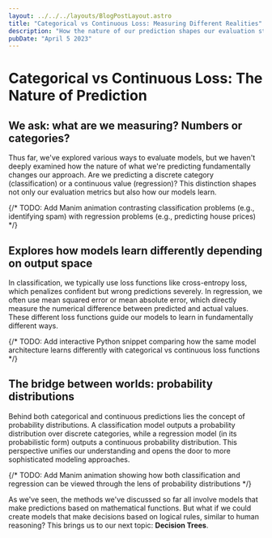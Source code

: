 ```yaml
---
layout: ../../../layouts/BlogPostLayout.astro
title: "Categorical vs Continuous Loss: Measuring Different Realities"
description: "How the nature of our prediction shapes our evaluation strategies"
pubDate: "April 5 2023"
---
```


# Categorical vs Continuous Loss: The Nature of Prediction

## We ask: what are we measuring? Numbers or categories?
Thus far, we've explored various ways to evaluate models, but we haven't deeply examined how the nature of what we're predicting fundamentally changes our approach. Are we predicting a discrete category (classification) or a continuous value (regression)? This distinction shapes not only our evaluation metrics but also how our models learn.

{/* TODO: Add Manim animation contrasting classification problems (e.g., identifying spam) with regression problems (e.g., predicting house prices) */}

## Explores how models learn differently depending on output space
In classification, we typically use loss functions like cross-entropy loss, which penalizes confident but wrong predictions severely. In regression, we often use mean squared error or mean absolute error, which directly measure the numerical difference between predicted and actual values. These different loss functions guide our models to learn in fundamentally different ways.

{/* TODO: Add interactive Python snippet comparing how the same model architecture learns differently with categorical vs continuous loss functions */}

## The bridge between worlds: probability distributions
Behind both categorical and continuous predictions lies the concept of probability distributions. A classification model outputs a probability distribution over discrete categories, while a regression model (in its probabilistic form) outputs a continuous probability distribution. This perspective unifies our understanding and opens the door to more sophisticated modeling approaches.

{/* TODO: Add Manim animation showing how both classification and regression can be viewed through the lens of probability distributions */}

As we've seen, the methods we've discussed so far all involve models that make predictions based on mathematical functions. But what if we could create models that make decisions based on logical rules, similar to human reasoning? This brings us to our next topic: **Decision Trees**. 